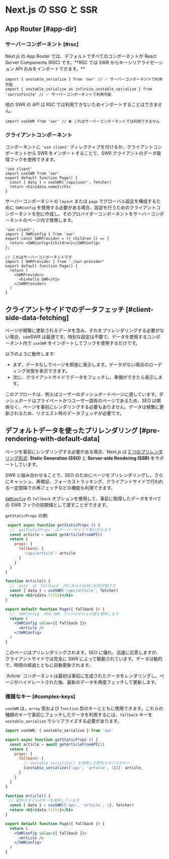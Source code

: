 
# Next.js の SSG と SSR

## App Router [#app-dir]

### サーバーコンポーネント [#rsc]

<Callout type="default" emoji="✅">
    Next.js の App Router では、デフォルトですべてのコンポーネントが React Server Components (RSC) です。**RSC では SWR からキーシリアライゼーション API のみをインポートできます。**
</Callout>

```tsx filename="app/page.tsx" copy
import { unstable_serialize } from 'swr' // ✅ サーバーコンポーネントで利用可能
import { unstable_serialize as infinite_unstable_serialize } from 'swr/infinite' // ✅ サーバーコンポーネントで利用可能
```

<Callout type="error">
    他の SWR の API は RSC では利用できないためインポートすることはできません。
</Callout>

```tsx filename="app/page.tsx" highlight={1}
import useSWR from 'swr' // ❌ これはサーバーコンポーネントでは利用できません
```

### クライアントコンポーネント

コンポーネントに `'use client'` ディレクティブを付けるか、クライアントコンポーネントから SWR をインポートすることで、SWR クライアントのデータ取得フックを使用できます。

```tsx filename="app/page.tsx" highlight={1} copy
'use client'
import useSWR from 'swr'
export default function Page() {
  const { data } = useSWR('/api/user', fetcher)
  return <h1>{data.name}</h1>
}
```

サーバーコンポーネントの `layout` または `page` でグローバル設定を構成するために `SWRConfig` を使用する必要がある場合、設定を行うためのクライアントコンポーネントを別に作成し、そのプロバイダーコンポーネントをサーバーコンポーネントのページ内で使用します。

```tsx filename="app/swr-provider.tsx" copy
'use client';
import { SWRConfig } from 'swr'
export const SWRProvider = ({ children }) => {
  return <SWRConfig>{children}</SWRConfig>
};
```

```tsx filename="app/page.tsx" copy
// これはサーバーコンポーネントです
import { SWRProvider } from './swr-provider'
export default function Page() {
  return (
    <SWRProvider>
      <h1>hello SWR</h1>
    </SWRProvider>
  )
}
```

## クライアントサイドでのデータフェッチ [#client-side-data-fetching]

ページが頻繁に更新されるデータを含み、それをプリレンダリングする必要がない場合、useSWR は最適です。特別な設定は不要で、データを使用するコンポーネント内で `useSWR` をインポートしてフックを使用するだけです。

以下のように動作します:

- まず、データなしでページを即座に表示します。データがない場合のローディング状態を表示できます。
- 次に、クライアントサイドでデータをフェッチし、準備ができたら表示します。

このアプローチは、例えばユーザーのダッシュボードページに適しています。ダッシュボードはプライベートかつユーザー固有のページであるため、SEO は関係なく、ページを事前にレンダリングする必要もありません。データは頻繁に更新されるため、リクエスト時のデータフェッチが必要です。

## デフォルトデータを使ったプリレンダリング [#pre-rendering-with-default-data]

ページを事前にレンダリングする必要がある場合、Next.js は [2 つのプリレンダリング形式](https://nextjs.org/docs/basic-features/data-fetching):
**Static Generation (SSG)** と **Server-side Rendering (SSR)** をサポートしています。

SWR と組み合わせることで、SEO のためにページをプリレンダリングし、さらにキャッシュ、再検証、フォーカストラッキング、クライアントサイドで行われる一定間隔での再フェッチなどの機能も利用できます。

[`SWRConfig`](/docs/global-configuration) の `fallback` オプションを使用して、事前に取得したデータをすべての SWR フックの初期値として渡すことができます。

`getStaticProps` の例:

```jsx
 export async function getStaticProps () {
  // `getStaticProps` はサーバーサイドで実行されます
  const article = await getArticleFromAPI()
  return {
    props: {
      fallback: {
        '/api/article': article
      }
    }
  }
}

function Article() {
  // `data` は `fallback` 内にあるため常に利用可能です
  const { data } = useSWR('/api/article', fetcher)
  return <h1>{data.title}</h1>
}

export default function Page({ fallback }) {
  // `SWRConfig` 内の SWR フックはそれらの値を使用します
  return (
    <SWRConfig value={{ fallback }}>
      <Article />
    </SWRConfig>
  )
}
```

このページはプリレンダリングされます。SEO に優れ、迅速に応答しますが、クライアントサイドでは完全に SWR によって駆動されています。データは動的で、時間の経過とともに自動更新されます。

<Callout emoji="💡">
  `Article` コンポーネントは最初は事前に生成されたデータをレンダリングし、ページがハイドレートされた後、最新のデータを再度フェッチして更新します。
</Callout>

### 複雑なキー [#complex-keys]

`useSWR` は、`array` 型および `function` 型のキーとともに使用できます。これらの種類のキーで事前にフェッチしたデータを利用するには、`fallback` キーを `unstable_serialize` でシリアライズする必要があります。

```jsx
import useSWR, { unstable_serialize } from 'swr'

export async function getStaticProps () {
  const article = await getArticleFromAPI(1)
  return {
    props: {
      fallback: {
        // unstable_serialize() を使用した配列スタイルのキー
        [unstable_serialize(['api', 'article', 1])]: article,
      }
    }
  }
}

function Article() {
　// 配列スタイルのキーを使用しています
  const { data } = useSWR(['api', 'article', 1], fetcher)
  return <h1>{data.title}</h1>
}

export default function Page({ fallback }) {
  return (
    <SWRConfig value={{ fallback }}>
      <Article />
    </SWRConfig>
  )
}
```
